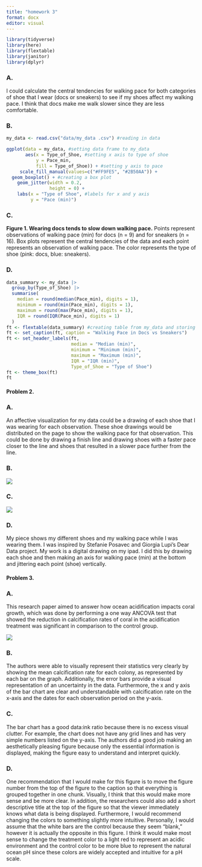```yaml
---
title: "homework 3"
format: docx
editor: visual
---
```


```r
library(tidyverse)
library(here)
library(flextable)
library(janitor)
library(dplyr)
```

### A.

I could calculate the central tendencies for walking pace for both categories of shoe that I wear (docs or sneakers) to see if my shoes affect my walking pace. I think that docs make me walk slower since they are less comfortable.

### B.

```r
my_data <- read.csv("data/my_data .csv") #reading in data

ggplot(data = my_data, #setting data frame to my_data
       aes(x = Type_of_Shoe, #setting x axis to type of shoe
           y = Pace_min,
           fill = Type_of_Shoe)) + #setting y axis to pace
     scale_fill_manual(values=c("#FF9FE5", "#2B50AA")) + 
  geom_boxplot() + #creating a box plot
    geom_jitter(width = 0.2,
                height = 0) +
    labs(x = "Type of Shoe", #labels for x and y axis
         y = "Pace (min)")
```

### C.

**Figure 1. Wearing docs tends to slow down walking pace.** Points represent observations of walking pace (min) for docs (n = 9) and for sneakers (n = 16). Box plots represent the central tendencies of the data and each point represents an observation of walking pace. The color represents the type of shoe (pink: docs, blue: sneakers).

### D.

```r
data_summary <- my_data |> 
  group_by(Type_of_Shoe) |> 
  summarise(
    median = round(median(Pace_min), digits = 1),
    minimum = round(min(Pace_min), digits = 1),
    maximum = round(max(Pace_min), digits = 1),
    IQR = round(IQR(Pace_min), digits = 1)
  )
ft <- flextable(data_summary) #creating table from my_data and storing it as an object called ft
ft <- set_caption(ft, caption = "Walking Pace in Docs vs Sneakers")
ft <- set_header_labels(ft,
                        median = "Median (min)",
                        minimum = "Minimum (min)",
                        maximum = "Maximum (min)",
                        IQR = "IQR (min)",
                        Type_of_Shoe = "Type of Shoe")
ft <- theme_box(ft)
ft
```

#### Problem 2.

### A.

An affective visualization for my data could be a drawing of each shoe that I was wearing for each observation. These shoe drawings would be distributed on the page to show the walking pace for that observation. This could be done by drawing a finish line and drawing shoes with a faster pace closer to the line and shoes that resulted in a slower pace further from the line.

### B.

![](images/shoe_visualization-01.jpg)

### C.

![](images/shoe_draft-01.jpeg)

### D.

My piece shows my different shoes and my walking pace while I was wearing them. I was inspired by Stefanie Posavec and Giorgia Lupi’s Dear Data project. My work is a digital drawing on my ipad. I did this by drawing each shoe and then making an axis for walking pace (min) at the bottom and jittering each point (shoe) vertically.

#### Problem 3.

### A.

This research paper aimed to answer how ocean acidification impacts coral growth, which was done by performing a one way ANCOVA test that showed the reduction in calcification rates of coral in the acidification treatment was significant in comparison to the control group.

![](images/figure_screenshot.png)

### B.

The authors were able to visually represent their statistics very clearly by showing the mean calcification rate for each colony, as represented by each bar on the graph. Additionally, the error bars provide a visual representation of an uncertainty in the data. Furthermore, the x and y axis of the bar chart are clear and understandable with calcification rate on the x-axis and the dates for each observation period on the y-axis.

### C.

The bar chart has a good data:ink ratio because there is no excess visual clutter. For example, the chart does not have any grid lines and has very simple numbers listed on the y-axis. The authors did a good job making an aesthetically pleasing figure because only the essential information is displayed, making the figure easy to understand and interpret quickly.

### D.

One recommendation that I would make for this figure is to move the figure number from the top of the figure to the caption so that everything is grouped together in one chunk. Visually, I think that this would make more sense and be more clear. In addition, the researchers could also add a short descriptive title at the top of the figure so that the viewer immediately knows what data is being displayed. Furthermore, I would recommend changing the colors to something slightly more intuitive. Personally, I would assume that the white bars are the control because they seem "blank," however it is actually the opposite in this figure. I think it would make most sense to change the treatment color to a light red to represent an acidic environment and the control color to be more blue to represent the natural ocean pH since these colors are widely accepted and intuitive for a pH scale.
